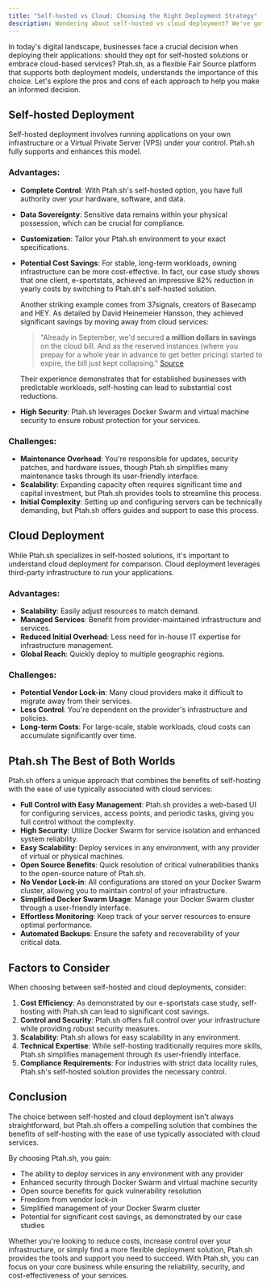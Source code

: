 ```yaml
---
title: "Self-hosted vs Cloud: Choosing the Right Deployment Strategy"
description: Wondering about self-hosted vs cloud deployment? We've got you covered!
---
```



In today's digital landscape, businesses face a crucial decision when deploying their applications: should they opt for self-hosted solutions or embrace cloud-based services? Ptah.sh, as a flexible Fair Source platform that supports both deployment models, understands the importance of this choice. Let's explore the pros and cons of each approach to help you make an informed decision.

## Self-hosted Deployment

Self-hosted deployment involves running applications on your own infrastructure or a Virtual Private Server (VPS) under your control. Ptah.sh fully supports and enhances this model.

### Advantages:
- **Complete Control**: With Ptah.sh's self-hosted option, you have full authority over your hardware, software, and data.
- **Data Sovereignty**: Sensitive data remains within your physical possession, which can be crucial for compliance.
- **Customization**: Tailor your Ptah.sh environment to your exact specifications.
- **Potential Cost Savings**: For stable, long-term workloads, owning infrastructure can be more cost-effective. In fact, our case study shows that one client, e-sportstats, achieved an impressive 82% reduction in yearly costs by switching to Ptah.sh's self-hosted solution. 

  Another striking example comes from 37signals, creators of Basecamp and HEY. As detailed by David Heinemeier Hansson, they achieved significant savings by moving away from cloud services:
  
  > "Already in September, we'd secured <strong>a million dollars in savings</strong> on the cloud bill. And as the reserved instances (where you prepay for a whole year in advance to get better pricing) started to expire, the bill just kept collapsing." [Source](https://world.hey.com/dhh/the-big-cloud-exit-faq-20274010)

  Their experience demonstrates that for established businesses with predictable workloads, self-hosting can lead to substantial cost reductions.
- **High Security**: Ptah.sh leverages Docker Swarm and virtual machine security to ensure robust protection for your services.

### Challenges:
- **Maintenance Overhead**: You're responsible for updates, security patches, and hardware issues, though Ptah.sh simplifies many maintenance tasks through its user-friendly interface.
- **Scalability**: Expanding capacity often requires significant time and capital investment, but Ptah.sh provides tools to streamline this process.
- **Initial Complexity**: Setting up and configuring servers can be technically demanding, but Ptah.sh offers guides and support to ease this process.

## Cloud Deployment

While Ptah.sh specializes in self-hosted solutions, it's important to understand cloud deployment for comparison. Cloud deployment leverages third-party infrastructure to run your applications.

### Advantages:
- **Scalability**: Easily adjust resources to match demand.
- **Managed Services**: Benefit from provider-maintained infrastructure and services.
- **Reduced Initial Overhead**: Less need for in-house IT expertise for infrastructure management.
- **Global Reach**: Quickly deploy to multiple geographic regions.

### Challenges:
- **Potential Vendor Lock-in**: Many cloud providers make it difficult to migrate away from their services.
- **Less Control**: You're dependent on the provider's infrastructure and policies.
- **Long-term Costs**: For large-scale, stable workloads, cloud costs can accumulate significantly over time.

## Ptah.sh The Best of Both Worlds

Ptah.sh offers a unique approach that combines the benefits of self-hosting with the ease of use typically associated with cloud services:

- **Full Control with Easy Management**: Ptah.sh provides a web-based UI for configuring services, access points, and periodic tasks, giving you full control without the complexity.
- **High Security**: Utilize Docker Swarm for service isolation and enhanced system reliability.
- **Easy Scalability**: Deploy services in any environment, with any provider of virtual or physical machines.
- **Open Source Benefits**: Quick resolution of critical vulnerabilities thanks to the open-source nature of Ptah.sh.
- **No Vendor Lock-in**: All configurations are stored on your Docker Swarm cluster, allowing you to maintain control of your infrastructure.
- **Simplified Docker Swarm Usage**: Manage your Docker Swarm cluster through a user-friendly interface.
- **Effortless Monitoring**: Keep track of your server resources to ensure optimal performance.
- **Automated Backups**: Ensure the safety and recoverability of your critical data.

## Factors to Consider

When choosing between self-hosted and cloud deployments, consider:

1. **Cost Efficiency**: As demonstrated by our e-sportstats case study, self-hosting with Ptah.sh can lead to significant cost savings.
2. **Control and Security**: Ptah.sh offers full control over your infrastructure while providing robust security measures.
3. **Scalability**: Ptah.sh allows for easy scalability in any environment.
4. **Technical Expertise**: While self-hosting traditionally requires more skills, Ptah.sh simplifies management through its user-friendly interface.
5. **Compliance Requirements**: For industries with strict data locality rules, Ptah.sh's self-hosted solution provides the necessary control.

## Conclusion

The choice between self-hosted and cloud deployment isn't always straightforward, but Ptah.sh offers a compelling solution that combines the benefits of self-hosting with the ease of use typically associated with cloud services.

By choosing Ptah.sh, you gain:
- The ability to deploy services in any environment with any provider
- Enhanced security through Docker Swarm and virtual machine security
- Open source benefits for quick vulnerability resolution
- Freedom from vendor lock-in
- Simplified management of your Docker Swarm cluster
- Potential for significant cost savings, as demonstrated by our case studies

Whether you're looking to reduce costs, increase control over your infrastructure, or simply find a more flexible deployment solution, Ptah.sh provides the tools and support you need to succeed. With Ptah.sh, you can focus on your core business while ensuring the reliability, security, and cost-effectiveness of your services.
<DocsCTA />
